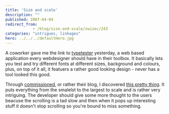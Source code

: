 ```yaml
---
title: 'Size and scale'
description: ""
published: 2007-04-04
redirect_from: 
            - /blog/size-and-scale/swizec/243
categories: "intrigues, linkages"
hero: ../../../defaultHero.jpg
---
```

A coworker gave me the link to [typetester](http://typetester.maratz.com/) yesterday, a web based application every webdesigner should have in their toolbox. It basically lets you test and try different fonts at different sizes, background and colours, plus, on top of it all, it featuers a rather good looking design - never has a tool looked this good.

Through [commissioned](http://www.commissionedcomic.com/), or rather their blog, I discovered [this pretty thing](http://www.nikon.co.jp/main/eng/feelnikon/discovery/universcale/index_f.htm). It puts everything from the smalelst to the largest to scale and is rather very intriguing. The developer should give some more thought to the users beacuse the scrolling is a tad slow and then when it pops up interesting stuff it doesn&#x27;t stop scrolling so you&#x27;re bound to miss something.